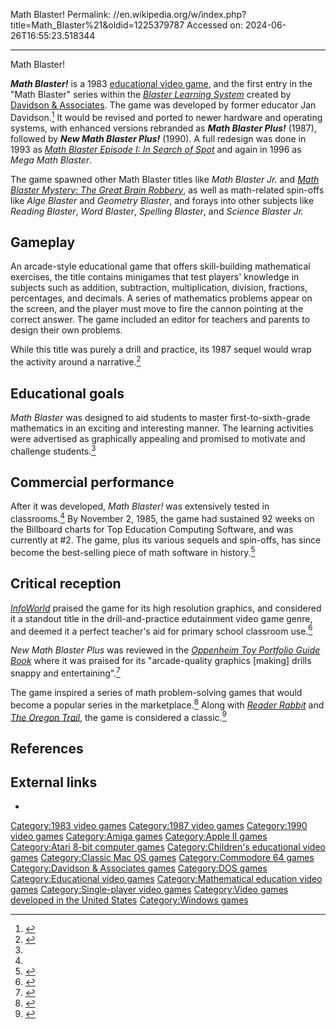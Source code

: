 Math Blaster!
Permalink: //en.wikipedia.org/w/index.php?title=Math_Blaster%21&oldid=1225379787
Accessed on: 2024-06-26T16:55:23.518344



------
Math Blaster!
{{Short description|1983 video game}}
{{about|the first video game titled ''Math Blaster''|the series|Blaster Learning System}}
{{Infobox video game
| title = Math Blaster!
| image = Math_Blaster!_Apple_II_Cover_art.jpg
| caption = Apple II cover art
| developer = [[Davidson & Associates]]
| publisher = Davidson & Associates
| designer = Janice G. Davidson, Richard K Eckert Jr.<ref name=MB-AtariBox>{{cite web |title=Math Blaster! Educational Software that Works |url=https://www.giantbomb.com/images/1300-2247553 |publisher= |author= |date= |accessdate=June 26, 2017}}</ref>
| platforms = '''Original'''<br>[[Apple II]], [[Atari 8-bit]], [[Commodore 64]], [[IBM Personal Computer|IBM PC]]<br>
'''Plus'''<br>[[Apple II series|Apple II]], [[MS-DOS]], [[Apple IIGS]], [[Amiga]]<br>
'''New Plus'''<br>[[MS-DOS]], [[Microsoft Windows|Windows]]
| released = 1983 (Original)<br>1987 (Plus)<br>1990 (New Plus)
| genre = [[Educational video game|Educational]]
| modes = [[Single-player]]
}}

'''''Math Blaster!''''' is a 1983 [[educational video game]], and the first entry in the "Math Blaster" series within the ''[[Blaster Learning System]]'' created by [[Davidson & Associates]]. The game was developed by former educator Jan Davidson.<ref>{{Cite book|url=https://books.google.com/books?id=iVRN2dzy_zUC&q=%22math+blaster%22+%221983%22+OR+%221984%22+OR+%221985%22&pg=PA36|title=Engineering Play: A Cultural History of Children's Software|last=Ito|first=Mizuko|date=2012-02-10|publisher=MIT Press|isbn=978-0-262-29155-2|language=en}}</ref> It would be revised and ported to newer hardware and operating systems, with enhanced versions rebranded as '''''Math Blaster Plus!''''' (1987), followed by '''''New Math Blaster Plus!''''' (1990). A full redesign was done in 1993 as ''[[Math Blaster Episode I: In Search of Spot]]'' and again in 1996 as ''Mega Math Blaster''.

The game spawned other Math Blaster titles like ''Math Blaster Jr.'' and ''[[Math Blaster Mystery: The Great Brain Robbery]]'', as well as math-related spin-offs like ''Alge Blaster'' and ''Geometry Blaster'', and forays into other subjects like ''Reading Blaster'', ''Word Blaster'', ''Spelling Blaster'', and ''Science Blaster Jr.''

== Gameplay ==
An arcade-style educational game that offers skill-building mathematical exercises, the title contains minigames that test players' knowledge in subjects such as addition, subtraction, multiplication, division, fractions, percentages, and decimals. A series of mathematics problems appear on the screen, and the player must move to fire the cannon pointing at the correct answer. The game included an editor for teachers and parents to design their own problems.

While this title was purely a drill and practice, its 1987 sequel would wrap the activity around a narrative.<ref>{{Cite book|url=https://books.google.com/books?id=Ge8qDQAAQBAJ&q=%22math+blaster%21%22&pg=PA193|title=Choosing and Using Digital Games in the Classroom: A Practical Guide|last=Becker|first=Katrin|date=2016-10-04|publisher=Springer|isbn=978-3-319-12223-6|language=en}}</ref>

== Educational goals ==
''Math Blaster'' was designed to aid students to master first-to-sixth-grade mathematics in an exciting and interesting manner. The learning activities were advertised as graphically appealing and promised to motivate and challenge students.<ref name=MB-AtariBox/>

== Commercial performance ==
After it was developed, ''Math Blaster!'' was extensively tested in classrooms.<ref name=MB-AtariBox/> By November 2, 1985, the game had sustained 92 weeks on the Billboard charts for Top Education Computing Software, and was currently at #2. The game, plus its various sequels and spin-offs, has since become the best-selling piece of math software in history.<ref>{{Cite book|url=https://books.google.com/books?id=iVRN2dzy_zUC&q=%22math+blaster%22+%221983%22+OR+%221984%22+OR+%221985%22&pg=PA36|title=Engineering Play: A Cultural History of Children's Software|last=Ito|first=Mizuko|date=2012-02-10|publisher=MIT Press|isbn=978-0-262-29155-2|language=en}}</ref>

== Critical reception ==
''[[InfoWorld]]'' praised the game for its high resolution graphics, and considered it a standout title in the drill-and-practice edutainment video game genre, and deemed it a perfect teacher's aid for primary school classroom use.<ref>{{Cite book|url=https://books.google.com/books?id=wi8EAAAAMBAJ&q=%22math+blaster%21%22&pg=PA55|title=InfoWorld|last=Inc|first=InfoWorld Media Group|date=1983-07-11|publisher=InfoWorld Media Group, Inc.|language=en}}</ref>

''New Math Blaster Plus'' was reviewed in the ''[[Oppenheim Toy Portfolio Award|Oppenheim Toy Portfolio Guide Book]]'' where it was praised for its "arcade-quality graphics [making] drills snappy and entertaining".<ref>{{cite book |last=Oppenheim |first=Joanne and Stephanie |author-link= Oppenheim Toy Portfolio Award |title = The Best Toys, Books & Videos for Kids |publisher = [[Harper Perennial]] |series = [[Oppenheim Toy Portfolio Award|Oppenheim Toy Portfolio Guide Book]] |volume = 1 |edition = 1st |location = New York |date = 1993 |section= Computer Software/CD-ROM - Drill and Review Software: 'New Math Blaster Plus' |page = 275 |isbn = 0-06-273196-3}}</ref>

The game inspired a series of math problem-solving games that would become a popular series in the marketplace.<ref>{{Cite book|url=https://books.google.com/books?id=YnNUQCKGOOAC&q=%22math+blaster%21%22&pg=PA96|title=Computers, Curriculum, and Cultural Change: An Introduction for Teachers|last1=Provenzo|first1=Eugene F. Jr.|last2=Brett|first2=Arlene|last3=McCloskey|first3=Gary N.|date=2004-09-22|publisher=Routledge|isbn=1-135-62708-8|language=en}}</ref> Along with ''[[Reader Rabbit]]'' and ''[[The Oregon Trail (1985 video game)|The Oregon Trail]]'', the game is considered a classic.<ref>{{Cite book|url=https://books.google.com/books?id=iVRN2dzy_zUC&q=%22math+blaster%22+%221983%22+OR+%221984%22+OR+%221985%22&pg=PA36|title=Engineering Play: A Cultural History of Children's Software|last=Ito|first=Mizuko|date=2012-02-10|publisher=MIT Press|isbn=978-0-262-29155-2|language=en}}</ref>

== References ==
{{Reflist}}

== External links ==
* {{moby game|id=/math-blaster}}

[[Category:1983 video games]]
[[Category:1987 video games]]
[[Category:1990 video games]]
[[Category:Amiga games]]
[[Category:Apple II games]]
[[Category:Atari 8-bit computer games]]
[[Category:Children's educational video games]]
[[Category:Classic Mac OS games]]
[[Category:Commodore 64 games]]
[[Category:Davidson & Associates games]]
[[Category:DOS games]]
[[Category:Educational video games]]
[[Category:Mathematical education video games]]
[[Category:Single-player video games]]
[[Category:Video games developed in the United States]]
[[Category:Windows games]]